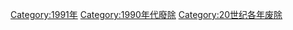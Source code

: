 {{discat|199|1|1989|2000}}
{{Commonscat|1991 disestablishments}}

[[Category:1991年|Category:1991年]]
[[Category:1990年代廢除|Category:1990年代廢除]]
[[Category:20世纪各年废除|Category:20世纪各年废除]]